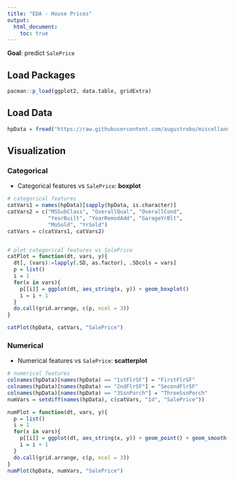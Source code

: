 ```yaml
---
title: "EDA - House Prices"
output: 
  html_document:
    toc: true
---
```


**Goal**: predict `SalePrice`

## Load Packages

```r
pacman::p_load(ggplot2, data.table, gridExtra)
```


## Load Data

```r
hpData = fread("https://raw.githubusercontent.com/augustrobo/miscellaneous/master/kaggle-house-prices/datasets/train.csv")
```


## Visualization

### Categorical 

- Categorical features vs `SalePrice`: **boxplot**

```r
# categorical features
catVars1 = names(hpData)[sapply(hpData, is.character)]
catVars2 = c("MSSubClass", "OverallQual", "OverallCond", 
             "YearBuilt", "YearRemodAdd", "GarageYrBlt",
             "MoSold", "YrSold")
catVars = c(catVars1, catVars2)


# plot categorical features vs SalePrice
catPlot = function(dt, vars, y){
  dt[, (vars):=lapply(.SD, as.factor), .SDcols = vars]
  p = list()
  i = 1
  for(x in vars){
    p[[i]] = ggplot(dt, aes_string(x, y)) + geom_boxplot()
    i = i + 1
  }
  do.call(grid.arrange, c(p, ncol = 3))
}

catPlot(hpData, catVars, "SalePrice")
```

### Numerical

- Numerical features vs `SalePrice`: **scatterplot**

```r
# numerical features
colnames(hpData)[names(hpData) == "1stFlrSF"] = "FirstFlrSF"
colnames(hpData)[names(hpData) == "2ndFlrSF"] = "SecondFlrSF"
colnames(hpData)[names(hpData) == "3SsnPorch"] = "ThreeSsnPorch"
numVars = setdiff(names(hpData), c(catVars, "Id", "SalePrice"))

numPlot = function(dt, vars, y){
  p = list()
  i = 1
  for(x in vars){
    p[[i]] = ggplot(dt, aes_string(x, y)) + geom_point() + geom_smooth()
    i = i + 1
  }
  do.call(grid.arrange, c(p, ncol = 3))
}
numPlot(hpData, numVars, "SalePrice")
```